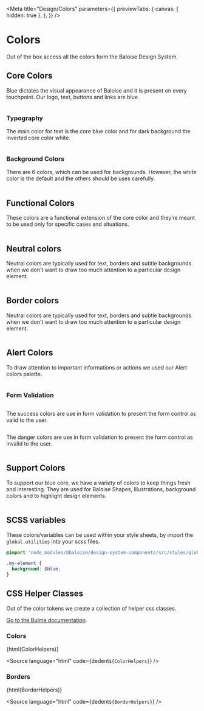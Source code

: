 
<Meta
  title="Design/Colors"
  parameters={{
    previewTabs: {
      canvas: { hidden: true },
    },
  }}
/>

# Colors

Out of the box access all the colors form the Baloise Design System.

## Core Colors

Blue dictates the visual appearance of Baloise and it is present on every touchpoint. Our logo, text, buttons and links are blue.

<bal-doc-app>
  <div class="columns">
    <bal-doc-color
      background
      class="column is-one-quarter"
      color="blue"
      hex-vars="#000d6e"
      description="Brand Color"
      inverted
    ></bal-doc-color>
  </div>
</bal-doc-app>

### Typography

The main color for text is the core blue color and for dark background the inverted core color white.

<bal-doc-app>
  <div class="columns">
    <bal-doc-color
      class="column is-one-quarter"
      color="blue"
      subject="Blue"
      hex-vars="#000d6e"
      scss-vars="$blue"
      description="Default Text"
      inverted
    ></bal-doc-color>
    <bal-doc-color
      class="column is-one-quarter"
      color="white"
      subject="White"
      hex-vars="#ffffff"
      scss-vars="$white"
      description="Inverted Text"
    ></bal-doc-color>
  </div>
</bal-doc-app>

### Background Colors

There are 6 colors, which can be used for backgrounds. However, the white color is the default and the others should be uses carefully.

<bal-doc-app>
  <div class="columns is-multiline">
    <bal-doc-color
      background
      class="column is-2"
      color="white"
      subject="White"
      hex-vars="#ffffff"
      scss-vars="$white"
      description="default"
    ></bal-doc-color>
    <bal-doc-color
      background
      class="column is-2"
      color="blue"
      subject="Blue"
      hex-vars="#000d6e"
      scss-vars="$blue"
      description="primary"
      inverted
    ></bal-doc-color>
    <bal-doc-color
      background
      class="column is-2"
      color="green"
      subject="Green"
      hex-vars="#94e3d4"
      scss-vars="$green"
      description=""
    ></bal-doc-color>
    <bal-doc-color
      background
      class="column is-2"
      color="purple"
      subject="Purple"
      hex-vars="#b8b2ff"
      scss-vars="$purple"
      description=""
    ></bal-doc-color>
    <bal-doc-color
      background
      class="column is-2"
      color="red"
      subject="Red"
      hex-vars="#ffaca6"
      scss-vars="$red"
      description=""
    ></bal-doc-color>
    <bal-doc-color
      background
      class="column is-2"
      color="yellow"
      subject="Yellow"
      hex-vars="#fae052"
      scss-vars="$yellow"
      description=""
    ></bal-doc-color>
  </div>
</bal-doc-app>

## Functional Colors

These colors are a functional extension of the core color and they’re meant to be used only for specific cases and situations.

<bal-doc-app>
  <div class="columns is-multiline">
    <bal-doc-color
      description="Pressed"
      background
      class="column is-2"
      color="blue-6"
      hex-vars="#313131"
      inverted
    ></bal-doc-color>
    <bal-doc-color
      description="Brand"
      background
      class="column is-2"
      color="blue-5"
      hex-vars="#747474"
      inverted
    ></bal-doc-color>
    <bal-doc-color
      description="Hover"
      background
      class="column is-2"
      color="blue-4"
      hex-vars="#b6b6b6"
      inverted
    ></bal-doc-color>
    <bal-doc-color
      description=""
      background
      class="column is-2"
      color="blue-3"
      hex-vars="#e8e8e8"
      inverted
    ></bal-doc-color>
    <bal-doc-color
      description="Hover Inverted"
      background
      class="column is-2"
      color="blue-2"
      hex-vars="#f6f6f6"
    ></bal-doc-color>
    <bal-doc-color description="" background class="column is-2" color="blue-1" hex-vars="#fafafa"></bal-doc-color>
  </div>
</bal-doc-app>

## Neutral colors

Neutral colors are typically used for text, borders and subtle backgrounds when we don't want to draw too much attention to a particular design element.

<bal-doc-app>
  <div class="columns is-multiline">
    <bal-doc-color background class="column is-2" color="grey-6" hex-vars="#313131" inverted></bal-doc-color>
    <bal-doc-color background class="column is-2" color="grey-5" hex-vars="#747474" inverted></bal-doc-color>
    <bal-doc-color background class="column is-2" color="grey-4" hex-vars="#b6b6b6"></bal-doc-color>
    <bal-doc-color background class="column is-2" color="grey-3" hex-vars="#e8e8e8"></bal-doc-color>
    <bal-doc-color background class="column is-2" color="grey-2" hex-vars="#f6f6f6"></bal-doc-color>
    <bal-doc-color background class="column is-2" color="grey-1" hex-vars="#fafafa"></bal-doc-color>
  </div>
</bal-doc-app>

## Border colors

Neutral colors are typically used for text, borders and subtle backgrounds when we don't want to draw too much attention to a particular design element.

<bal-doc-app>
  <div class="columns is-multiline">
    <bal-doc-color class="column is-4" color="blue" description="Border for focused form controls"></bal-doc-color>
    <bal-doc-color class="column is-4" color="grey-3" description="Border for form controls"></bal-doc-color>
    <bal-doc-color class="column is-4" color="grey-5" description="Not defined yet"></bal-doc-color>
  </div>
</bal-doc-app>

## Alert Colors

To draw attention to important informations or actions we used our Alert colors palette.

<bal-doc-app>
  <div class="columns is-multiline">
    <bal-doc-color description="$blue" background class="column is-2" color="primary" inverted></bal-doc-color>
    <bal-doc-color description="$purple" background class="column is-2" color="info" inverted></bal-doc-color>
    <bal-doc-color description="$green" background class="column is-2" color="success" inverted></bal-doc-color>
    <bal-doc-color description="$yellow" background class="column is-2" color="warning" inverted></bal-doc-color>
    <bal-doc-color description="$red" background class="column is-2" color="danger" inverted></bal-doc-color>
  </div>
</bal-doc-app>

### Form Validation

<bal-doc-app>
  <div class="columns is-multiline">
    <bal-doc-color description="Main valid color" class="column is-4" color="success-5" inverted></bal-doc-color>
    <bal-doc-color description="Main invalid color" class="column is-4" color="danger-5" inverted></bal-doc-color>
  </div>
</bal-doc-app>

The success colors are use in form validation to present the form control as valid to the user.

<bal-doc-app>
  <div class="columns is-multiline">
    <bal-doc-color class="column is-2" color="success-6" background inverted></bal-doc-color>
    <bal-doc-color class="column is-2" color="success-5" background inverted></bal-doc-color>
    <bal-doc-color class="column is-2" color="success-4" background></bal-doc-color>
    <bal-doc-color class="column is-2" color="success-3" background></bal-doc-color>
    <bal-doc-color class="column is-2" color="success-2" background></bal-doc-color>
    <bal-doc-color class="column is-2" color="success-1" background></bal-doc-color>
  </div>
</bal-doc-app>

The danger colors are use in form validation to present the form control as invalid to the user.

<bal-doc-app>
  <div class="columns is-multiline">
    <bal-doc-color class="column is-2" color="danger-6" background inverted></bal-doc-color>
    <bal-doc-color class="column is-2" color="danger-5" background inverted></bal-doc-color>
    <bal-doc-color class="column is-2" color="danger-4" background></bal-doc-color>
    <bal-doc-color class="column is-2" color="danger-3" background></bal-doc-color>
    <bal-doc-color class="column is-2" color="danger-2" background></bal-doc-color>
    <bal-doc-color class="column is-2" color="danger-1" background></bal-doc-color>
  </div>
</bal-doc-app>

## Support Colors

To support our blue core, we have a variety of colors to keep things fresh and interesting. They are used for Baloise Shapes, Illustrations, background colors and to highlight design elements.

<bal-doc-app>
  <div class="columns is-multiline">
    <bal-doc-color background class="column is-2" color="green-6" hex-vars="#1b5951" inverted></bal-doc-color>
    <bal-doc-color background class="column is-2" color="green-5" hex-vars="#00b28f" inverted></bal-doc-color>
    <bal-doc-color background class="column is-2" color="green-4" hex-vars="#21d9ac"></bal-doc-color>
    <bal-doc-color background class="column is-2" color="green-3" hex-vars="#94e3d4"></bal-doc-color>
    <bal-doc-color background class="column is-2" color="green-2" hex-vars="#cbf2ec"></bal-doc-color>
    <bal-doc-color background class="column is-2" color="green-1" hex-vars="#e9fbf7"></bal-doc-color>
  </div>
  <div class="columns is-multiline">
    <bal-doc-color background class="column is-2" color="purple-6" hex-vars="#6c2273" inverted></bal-doc-color>
    <bal-doc-color background class="column is-2" color="purple-5" hex-vars="#9f52cc" inverted></bal-doc-color>
    <bal-doc-color background class="column is-2" color="purple-4" hex-vars="#be82fa"></bal-doc-color>
    <bal-doc-color background class="column is-2" color="purple-3" hex-vars="#b8b2ff"></bal-doc-color>
    <bal-doc-color background class="column is-2" color="purple-2" hex-vars="#e1d9ff"></bal-doc-color>
    <bal-doc-color background class="column is-2" color="purple-1" hex-vars="#f9f3ff"></bal-doc-color>
  </div>
  <div class="columns is-multiline">
    <bal-doc-color background class="column is-2" color="red-6" hex-vars="#99172d" inverted></bal-doc-color>
    <bal-doc-color background class="column is-2" color="red-5" hex-vars="#d9304c" inverted></bal-doc-color>
    <bal-doc-color background class="column is-2" color="red-4" hex-vars="#ff596f"></bal-doc-color>
    <bal-doc-color background class="column is-2" color="red-3" hex-vars="#ffaca6"></bal-doc-color>
    <bal-doc-color background class="column is-2" color="red-2" hex-vars="#ffd7d7"></bal-doc-color>
    <bal-doc-color background class="column is-2" color="red-1" hex-vars="#ffeef1"></bal-doc-color>
  </div>
  <div class="columns is-multiline">
    <bal-doc-color background class="column is-2" color="yellow-6" hex-vars="#b24a00" inverted></bal-doc-color>
    <bal-doc-color background class="column is-2" color="yellow-5" hex-vars="#fa9319"></bal-doc-color>
    <bal-doc-color background class="column is-2" color="yellow-4" hex-vars="#ffbe19"></bal-doc-color>
    <bal-doc-color background class="column is-2" color="yellow-3" hex-vars="#fae052"></bal-doc-color>
    <bal-doc-color background class="column is-2" color="yellow-2" hex-vars="#ffecbc"></bal-doc-color>
    <bal-doc-color background class="column is-2" color="yellow-1" hex-vars="#fff9eb"></bal-doc-color>
  </div>
</bal-doc-app>

## SCSS variables

These colors/variables can be used within your style sheets, by import the `global.utilities` into your scss files.

```scss
@import 'node_modules/@baloise/design-system-components/src/styles/global.utilities';

.my-element {
  background: $blue;
}
```

## CSS Helper Classes

Out of the color tokens we create a collection of helper css classes.

[Go to the Bulma documentation](https://bulma.io/documentation/modifiers/color-helpers/).


### Colors

<Canvas withSource="none">
  <bal-doc-app>{html(ColorHelpers)}</bal-doc-app>
</Canvas>

<Source
  language="html"
  code={dedent`
     ${ColorHelpers}
  `}
/>

### Borders

<Canvas withSource="none">
  <bal-doc-app>{html(BorderHelpers)}</bal-doc-app>
</Canvas>

<Source
  language="html"
  code={dedent`
     ${BorderHelpers}
  `}
/>
